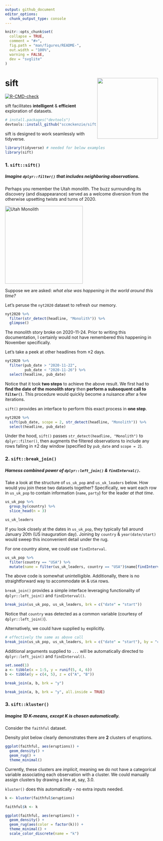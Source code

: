 ```yaml
---
output: github_document
editor_options: 
  chunk_output_type: console
---
```


<!-- README.md is generated from README.Rmd. Please edit that file -->

```r
knitr::opts_chunk$set(
  collapse = TRUE,
  comment = "#>",
  fig.path = "man/figures/README-",
  out.width = "100%",
  warning = FALSE,
  dev = "svglite"
)
```

# sift <img src='man/figures/logo.png' align="right" height="200" />

<!-- badges: start -->
[![R-CMD-check](https://github.com/sccmckenzie/sift/workflows/R-CMD-check/badge.svg)](https://github.com/sccmckenzie/sift/actions)
<!-- badges: end -->

sift facilitates **intelligent** & **efficient** exploration of datasets.

``` r
# install.packages("devtools")
devtools::install_github("sccmckenzie/sift")
```

sift is designed to work seamlessly with tidyverse.

```r
library(tidyverse) # needed for below examples
library(sift)
```

### 1. `sift::sift()`
##### Imagine `dplyr::filter()` that includes neighboring observations.

Perhaps you remember the Utah monolith. The buzz surrounding its discovery (and disappearance) served as a welcome diversion from the otherwise upsetting twists and turns of 2020.

<a title="Patrickamackie2 (Patrick A. Mackie), CC BY-SA 4.0 &lt;https://creativecommons.org/licenses/by-sa/4.0&gt;, via Wikimedia Commons" href="https://commons.wikimedia.org/wiki/File:Utah_Monolith.jpg"><img width="256" alt="Utah Monolith" src="https://upload.wikimedia.org/wikipedia/commons/thumb/b/b8/Utah_Monolith.jpg/512px-Utah_Monolith.jpg"></a>

Suppose we are asked: *what else was happening in the world around this time?*

Let's peruse the `nyt2020` dataset to refresh our memory.

```r
nyt2020 %>% 
  filter(str_detect(headline, "Monolith")) %>% 
  glimpse()
```

The monolith story broke on 2020-11-24. Prior to writing this documentation, I certainly would not have remembered this happening in November specifically.

Let's take a peek at other headlines from ±2 days.

```r
nyt2020 %>% 
  filter(pub_date > "2020-11-22",
         pub_date < "2020-11-26") %>% 
  select(headline, pub_date)
```

Notice that it took **two steps** to achieve the above result. We first had to **find the date of the monolith story** then **perform a subsequent call to `filter()`**. This procedure would quickly become a nuisance after a few iterations.

`sift()` provides an interface to perform this exact process in **one step**.

```r
nyt2020 %>% 
  sift(pub_date, scope = 2, str_detect(headline, "Monolith")) %>% 
  select(headline, pub_date)
```

Under the hood, `sift()` passes `str_detect(headline, "Monolith")` to `dplyr::filter()`, then augments the filtered observations to include any rows falling in ±2 day window (specified by `pub_date` and `scope = 2`).

### 2. `sift::break_join()`
##### Harness combined power of `dplyr::left_join()` & `findInterval()`.

Take a look at the structure of `us_uk_pop` and `us_uk_leaders` below. How would you join these two datasets together? Specifically, we want each row in `us_uk_pop` to contain information (`name`, `party`) for the leader *at that time*.

```r
us_uk_pop %>% 
  group_by(country) %>% 
  slice_head(n = 3)

us_uk_leaders
```

If you look closely at the dates in `us_uk_pop`, they typically fall around January 20th (US inauguration day). Joining by `country` & `year(date/start)` would sweep this inconvenient detail under the rug.

For one country alone, we could use `findInterval`.

```r
us_uk_pop %>% 
  filter(country == "USA") %>% 
  mutate(name = filter(us_uk_leaders, country == "USA")$name[findInterval(date, filter(us_uk_leaders, country == "USA")$start)])
```

The above code is somewhat unintelligible. Additionally, there is no straightforward way to accommodate `UK` & `USA` rows.

`break_join()` provides a simple interface leveraging functionality of `dplyr::left_join()` and `findInterval()`.

```r
break_join(us_uk_pop, us_uk_leaders, brk = c("date" = "start"))
```

Notice that `country` was detected as a common variable (courtesy of `dplyr::left_join()`). 

Alternatively, we could have supplied `by` explicitly.

```r
# effectively the same as above call
break_join(us_uk_pop, us_uk_leaders, brk = c("date" = "start"), by = "country")
```

Additional arguments supplied to `...` will be automatically directed to `dplyr::left_join()` and `findInterval()`.

```r
set.seed(1)
a <- tibble(x = 1:5, y = runif(5, 4, 6))
b <- tibble(y = c(4, 5), z = c("A", "B"))

break_join(a, b, brk = "y")

break_join(a, b, brk = "y", all.inside = TRUE)
```

### 3. `sift::kluster()`
##### Imagine 1D K-means, except K is chosen automatically.

Consider the `faithful` dataset.

Density plot below clearly demonstrates there are **2** clusters of eruptions.

```r
ggplot(faithful, aes(eruptions)) +
  geom_density() +
  geom_rug() +
  theme_minimal()
```

Currently, these clusters are *implicit*, meaning we do not have a categorical variable associating each observation with a cluster. We could manually assign clusters by drawing a line at, say, 3.0.

`kluster()` does this automatically - no extra inputs needed.

```r
k <- kluster(faithful$eruptions)
```


```r
faithful$k <- k

ggplot(faithful, aes(eruptions)) +
  geom_density() +
  geom_rug(aes(color = factor(k))) +
  theme_minimal() +
  scale_color_discrete(name = "k")
```
